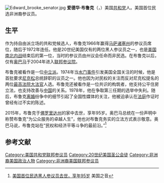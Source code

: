 [[File:Edward_brooke_senator.jpg|thumb]]
'''爱德华·布鲁克'''（{{lang-en|Edward Brooke}}，{{bd|1919年|10月26日|2015年|1月3日}}）美国[[共和党_(美国)|共和党]]人。美国首位民选非洲裔参议员。

==生平==
作为持自由派立场的共和党候选人，布鲁克1966年赢得[[马萨诸塞州|马萨诸塞州]]的参议员席位，随后于1972年连任。他是20世纪美国仅有的两位黑人参议员之一，也是[[美国内战|美国南北内战]]结束后的第一位，当时的参议员由州议会任命而非民选。在布鲁克以后，仅有[[奥巴马|奥巴马]]于2004年进入[[美國參議院|联邦参议院]]。

布鲁克被看作是一位[[中立派|中立派]]。1974年当[[水门事件|水门事件]]引发美国全国关注的时候，他是首批要求[[尼克松|尼克松]]总统辞职的议员之一。他也因为对民权的关注而反对尼克松提名的两位[[美國最高法院|最高法院]][[美國最高法院大法官|大法官]]人选。布鲁克还被看作是一位共识的构筑者，他支持公平住房立法，也支持改善与[[中国|中国]]的关系。1978年，他在争取第三任期的选举中失利。随后，布鲁克[[离婚|离婚]]纷争中的细节引起了全国性媒体的关注，他被迫承认在[[法庭|法庭]]作证时曾经有过不实的陈述。

2015年，布鲁克于[[佛罗里达州|佛罗里达州]]的家中去世，享年95岁。奥巴马总统在一份声明中称赞布鲁克“为公众服务的卓越人生”，他也对布鲁克务实的立法方式表示敬意。奥巴马说，布鲁克站在“民权和经济平等斗争的最前沿。”<ref>[http://www.voachinese.com/content/us-senator-20150104/2584890.html  美国首位民选黑人参议员去世，享年95岁] {{Wayback|url=http://www.voachinese.com/content/us-senator-20150104/2584890.html |date=20150104133640 }}美国之音</ref>

==参考文献==
{{reflist}}

{{VOA}}
{{Authority control}}
{{DEFAULTSORT:Brooke, Edward William III}}
[[Category:美国共和党联邦参议员|Category:美国共和党联邦参议员]]
[[Category:20世纪美国圣公会徒|Category:20世纪美国圣公会徒]]
[[Category:非洲裔美国政治人物|Category:非洲裔美国政治人物]]
[[Category:非洲裔美国联邦参议员|Category:非洲裔美国联邦参议员]]
